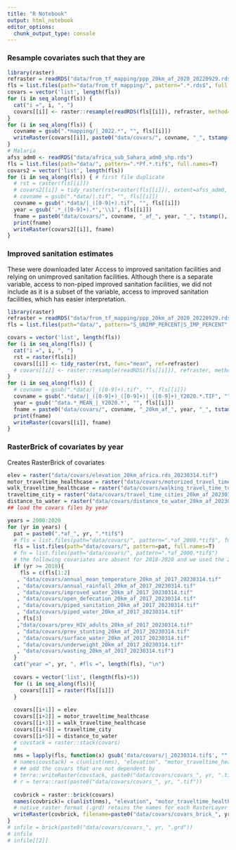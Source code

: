```yaml
---
title: "R Notebook"
output: html_notebook
editor_options: 
  chunk_output_type: console
---
```


### Resample covariates such that they are 
```r
library(raster)
refraster = readRDS("data/from_tf_mapping/ppp_20km_af_2020_20220929.rds")
fls = list.files(path="data/from_tf_mapping/", pattern=".*.rds$", full.names=T)
covars = vector('list', length(fls))
for (i in seq_along(fls)) {
  cat("i =", i, ", ")
  covars[[i]] <- raster::resample(readRDS(fls[[i]]), refraster, method='bilinear')
}
for (i in seq_along(fls)) {
  covname = gsub(".*mapping/|_2022.*", "", fls[[i]])
  writeRaster(covars[[i]], paste0("data/covars/", covname, "_", tstamp(), ".tif"))
}
# Malaria
afss_adm0 <- readRDS("data/africa_sub_Sahara_adm0_shp.rds")
fls = list.files(path="data/", pattern=".*Pf.*.tif$", full.names=T)
covars2 = vector('list', length(fls))
for (i in seq_along(fls)) { # first file duplicate
  # rst = raster(fls[[i]])
  # covars2[[i]] = tidy_raster(rst=raster(fls[[i]]), extent=afss_adm0, ref=refraster)
  # covname = gsub(".*data/|.tif", "", fls[[i]])
  covname = gsub(".*data/|_([0-9]+).tif", "", fls[[i]])
  year = gsub('.*_([0-9]+).*','\\1', fls[[i]])
  fname = paste0("data/covars/", covname, "_af_", year, "_", tstamp(), ".tif")
  print(fname)
  writeRaster(covars2[[i]], fname)
}
```

### Improved sanitation estimates
These were downloaded later
Access to improved sanitation facilities and relying on unimproved sanitation facilities. Although there is a separate variable, access to non-piped improved sanitation facilities, we did not include as it is a subset of the variable, access to improved sanitation facilities, which has easier interpretation. 
```r
library(raster)
refraster = readRDS("data/from_tf_mapping/ppp_20km_af_2020_20220929.rds")
fls = list.files(path="data/", pattern="S_UNIMP_PERCENT|S_IMP_PERCENT", full.names=T)

covars = vector('list', length(fls))
for (i in seq_along(fls)) {
  cat("i =", i, ", ")
  rst = raster(fls[i])
  covars[[i]] <- tidy_raster(rst, func="mean", ref=refraster)
  # covars[[i]] <- raster::resample(readRDS(fls[[i]]), refraster, method='bilinear')
}
for (i in seq_along(fls)) {
  # covname = gsub(".*data/|_([0-9]+).tif", "", fls[[i]])
  covname = gsub(".*data/|_([0-9]+)_([0-9]+)|_([0-9]+)_Y2020.*.TIF", "", fls[[i]])
  year = gsub('^data.*_MEAN_|_Y2020.*', "", fls[[i]])
  fname = paste0("data/covars/", covname, "_20km_af_", year, "_", tstamp(), ".tif")
  print(fname)
  writeRaster(covars[[i]], fname)
}
```

### RasterBrick of covariates by year
Creates RasterBrick of covariates

```r
elev = raster("data/covars/elevation_20km_africa.rds_20230314.tif")
motor_traveltime_healthcase = raster("data/covars/motorized_travel_time_to_healthcare_20km_af_20230314.tif")
walk_traveltime_healthcase = raster("data/covars/walking_travel_time_to_healthcare_20km_af_20230314.tif")
traveltime_city = raster("data/covars/travel_time_cities_20km_af_20230314.tif")
distance_to_water = raster("data/covars/distance_to_water_20km_af_20230314.tif")
## load the covars files by year

years = 2000:2020
for (yr in years) {
  pat = paste0(".*af_", yr, ".*tif$")
  # fls = list.files(path="data/covars/", pattern=".*af_2000.*tif$", full.names=T)
  fls = list.files(path="data/covars/", pattern=pat, full.names=T)
  # fn = list.files(path="data/covars/", pattern=".*af_2000.*tif$")
  # the following covariates are absent for 2018-2020 and we used the 2017 instead
  if (yr >= 2018){
    fls = c(fls[1:2]
   , "data/covars/annual_mean_temperature_20km_af_2017_20230314.tif"   
   , "data/covars/annual_rainfall_20km_af_2017_20230314.tif"           
   , "data/covars/improved_water_20km_af_2017_20230314.tif"            
   , "data/covars/open_defecation_20km_af_2017_20230314.tif"           
   , "data/covars/piped_sanitation_20km_af_2017_20230314.tif"          
   , "data/covars/piped_water_20km_af_2017_20230314.tif"
   , fls[3]
   ,"data/covars/prev_HIV_adults_20km_af_2017_20230314.tif"           
   , "data/covars/prev_stunting_20km_af_2017_20230314.tif"             
   , "data/covars/surface_water_20km_af_2017_20230314.tif"             
   , "data/covars/underweight_20km_af_2017_20230314.tif"               
   , "data/covars/wasting_20km_af_2017_20230314.tif")
  }
  cat("year =", yr, ", #fls =", length(fls), "\n")
  
  covars = vector('list', (length(fls)+5))
  for (i in seq_along(fls)){
    covars[[i]] = raster(fls[[i]])
  }
  
  covars[[i+1]] = elev
  covars[[i+2]] = motor_traveltime_healthcase
  covars[[i+3]] = walk_traveltime_healthcase
  covars[[i+4]] = traveltime_city
  covars[[i+5]] = distance_to_water
  # covstack = raster::stack(covars)
  # 
  nms = lapply(fls, function(x) gsub('data/covars/|_20230314.tif$', "", x))
  # names(covstack) = c(unlist(nms), "elevation", "motor_traveltime_healthcare", "walk_traveltime_healthcare", "traveltime_city")
  # ## add the covars that are not dependent by 
  # terra::writeRaster(covstack, paste0("data/covars/covars_", yr, ".tif"), overwrite=TRUE)
  # r = terra::rast(paste0("data/covars/covars_", yr, ".tif"))
  
  covbrick = raster::brick(covars)
  names(covbrick)= c(unlist(nms), "elevation", "motor_traveltime_healthcare", "walk_traveltime_healthcare", "traveltime_city", "distance_to_water")
  # native raster format (.grd) retains the names for each RasterLayer while .tif does not
  writeRaster(covbrick, filename=paste0("data/covars/covars_brick_", yr, "_", tstamp(), ".grd"), format="raster", overwrite=TRUE, options=c("INTERLEAVE=BAND","COMPRESS=LZW"))
}
# infile = brick(paste0("data/covars/covars_", yr, ".grd"))
# infile
# infile[[2]]
```

